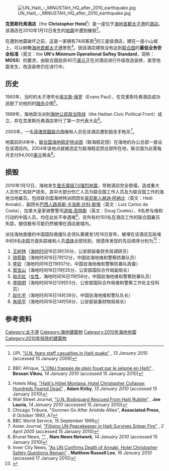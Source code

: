 [[File:UN_Haiti_-_MINUSTAH_HQ_after_2010_earthquake.jpg|thumb]]

'''克里斯托弗酒店'''（the '''Christopher Hotel'''<ref>UPI, [http://www.upi.com/Top_News/US/2010/01/13/UPI-NewsTrack-TopNews/UPI-99461263402000/ "U.N. fears staff casualties in Haiti quake"] {{Wayback|url=http://www.upi.com/Top_News/US/2010/01/13/UPI-NewsTrack-TopNews/UPI-99461263402000/ |date=20190402043249 }}, ''13 January 2010'' (accessed 15 January 2009)</ref>）是一座位于[[海地|海地]][[首都|首都]][[太子港|太子港]]的[[酒店|酒店]]。该酒店在2010年1月12日发生的[[2010年海地地震|地震]]中遭到摧毁<ref>{{fr icon}} BBC Afrique, [http://www.bbc.co.uk/french/news/story/2010/01/100114_haiti_un.shtml "L'ONU frappée de plein fouet par le séisme en Haïti"] {{Wayback|url=http://www.bbc.co.uk/french/news/story/2010/01/100114_haiti_un.shtml |date=20181215025638 }}, '''Bessan Vikou''', ''14 January 2010'' (accessed 15 January 2010)</ref>。

在遭到地震破坏之前，这是一家拥有74间客房<ref name=HotelsMag-13-01-10>Hotels Mag, [http://www.hotelsmag.com/article/444036-Haiti_s_Hotel_Montana_Hotel_Christopher_Collapse_Hundreds_Feared_Dead.php "Haiti's Hôtel Montana, Hotel Christopher Collapse; Hundreds Feared Dead"] {{Wayback|url=http://www.hotelsmag.com/article/444036-Haiti_s_Hotel_Montana_Hotel_Christopher_Collapse_Hundreds_Feared_Dead.php |date=20100116104639 }}, '''Adam Kirby''', ''13 January 2010'' (accessed 15 January 2010)</ref>的三星级酒店，建在一座小山坡上，可以俯瞰[[海地|海地]][[首都|首都]][[太子港|太子港]]景色<ref>Wall Street Journal, [http://online.wsj.com/article/SB10001424052748704281204575003523664935184.html?mod=WSJ_World_MIDDLENews "U.N. Bodyguard Rescued From Haiti Rubble"] {{Wayback|url=http://online.wsj.com/article/SB10001424052748704281204575003523664935184.html?mod=WSJ_World_MIDDLENews |date=20121110060230 }}, '''Joe Lauria''', ''14 January 2010'' (accessed 15 January 2010)</ref>。因该酒店建筑没有达到[[联合国|联合国]]的'''最低业务安全标准'''（英文：the '''UN's Minimum Operational Saftey Standard'''，简称：'''MOSS'''）的要求，由联合国投资40万[[美元|美元]]正在对酒店进行升级改造装修，直至地震发生，改造装修仍在进行中。

==历史==
1993年，当时的太子港市长[[埃文斯·保罗|埃文斯·保罗]]（Evans Paul），在克里斯托弗酒店成功逃脱了对他的的[[暗杀|暗杀]]企图<ref> Chicago Tribune, "Gunmen Go After Aristide Allies", '''Associated Press''', ''6 October 1993'', A7 </ref>。

1999年，海地政治派别[[海地公民政治阵线|海地公民政治阵线]]（the Haitian Civic Political Front）成立，并在克里斯托弗酒店举行了第一次代表大会<ref> BBC World Service, 15 September 1999 </ref>。

2005年，一名[[菲律宾|菲律宾籍]][[联合国|联合国]]维和人员在该酒店遭到狙击手枪杀<ref>Asian Journal, [http://news.ncmonline.com/news/view_article.html?article_id=ee652c62426ff83e204efc5ca32ca323 "Filipino UN Peacekeeper in Haiti Survives Sniper Fire"] {{Wayback|url=http://news.ncmonline.com/news/view_article.html?article_id=ee652c62426ff83e204efc5ca32ca323 |date=20110714161524 }}, ''2 April 2005'' (accessed 15 January 2010)</ref>。

地震前的4年中，[[联合国海地稳定特派团|联合国海地稳定特派团]]（联海稳定团）在海地的办公总部一直设在该酒店内。2004年该地点就被选定为联海稳定团总部所在地，联合国为此需每月支付94,000[[美元|美元]]租金<ref>Brunei News, [http://news.brunei.fm/2010/01/14/massive-security-and-aid-operations-ongoing-in-haiti-earthquake-disaster/ ""] {{Wayback|url=http://news.brunei.fm/2010/01/14/massive-security-and-aid-operations-ongoing-in-haiti-earthquake-disaster/ |date=20100117143823 }}, '''Nam News Network''', ''14 January 2010'' (accessed 15 January 2010)</ref>。

==损毁==
2010年1月12日，海地发生[[2010年海地地震|里氏震级7.0强烈地震]]，导致酒店完全倒塌，造成重大人员伤亡和财产损失，其中大部分伤亡人员为联合国工作人员及为联合国工作的海地当地雇员。包括联合国海地特派团团长[[突尼斯|突尼斯人]][[赫迪·阿纳比|赫迪·阿纳比]]（英文：Hédi Annabi）、副团长[[巴西|巴西人]][[路易斯·卡洛斯·达科·斯塔|路易斯·卡洛斯·达科·斯塔]]（英文：Luiz Carlos da Costa）、加拿大皇家骑警警司[[道格·高特斯|道格·高特斯]]（英文：Doug Coates）、8名参与维和行动的中国人员，均在此处不幸遇难<ref name=ICN-16-01-10>Inner City News, [http://www.innercitypress.com/haiti1annabi011610.html "As UN Confirms Death of Annabi, Hotel Christopher Safety Questions Remain"] {{Wayback|url=http://www.innercitypress.com/haiti1annabi011610.html |date=20160303205849 }}, '''Matthew Russell Lee''', ''16 January 2010'' (accessed 17 January 2010)</ref>，另外有约150名在酒店工作的联合国雇员失踪，据信极有可能仍然被埋在酒店废墟内。

派往海地救援的中国国际救援队总领队黄建发1月16日宣布，被埋在该酒店瓦砾堆中的8名[[中华人民共和国|中国]]方面失踪维和人员[[遗体|遗体]]全部找到，按遗体发现的先后顺序分别为<ref>{{Cite web |url=http://news.sohu.com/20100117/n269633725.shtml |title=海地地震中8名中方失踪人员的遗体已全部被找到 |accessdate=2010-01-17 |archive-date=2020-04-14 |archive-url=https://web.archive.org/web/20200414160141/http://news.sohu.com/20100117/n269633725.shtml |dead-url=no }}</ref>：
#[[王树林|王树林]]（[[海地时间|海地时间]]16日3时30分，公安部装备财务局调研员）
#[[钟荐勤|钟荐勤]]（海地时间16日7时12分，中国驻海地维和警察防暴队员）
#[[李钦（维和人员）|李钦]]（海地时间16日11时07分，中国驻海地维和警察防暴队政委）
#[[郭宝山|郭宝山]]（海地时间16日11时35分，公安部国际合作局副局长）
#[[和志虹|和志虹]]（[[女性|女性]]，海地时间16日11时58分，中国驻海地维和警察防暴队员）
#[[李晓明（维和人员）|李晓明]]（海地时间16日12时03分，公安部国际合作局维和警察工作处主任科员）
#[[赵化宇|赵化宇]]（海地时间16日14时38分，中国驻海地维和警队队长）
#[[朱晓平（维和人员）|朱晓平]]（海地时间16日14时58分，公安部装备财物局局长）

==参考资料==
{{reflist}}

{{2010年海地地震}}
{{coord|18.5391|-72.3121|display=title}}

[[Category:太子港|Category:太子港]]
[[Category:海地建築物|Category:海地建築物]]
[[Category:2010年海地地震|Category:2010年海地地震]]
[[Category:2010年拆除的建築物|Category:2010年拆除的建築物]]